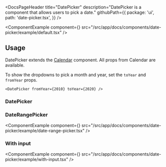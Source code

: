 <DocsPageHeader
	title="DatePicker"
	description="DatePicker is a component that allows users to pick a date."
	githubPath={{
		package: 'ui',
		path: 'date-picker.tsx',
	}}
/>

<ComponentExample
	component={<DatePickerExample />}
	src="/src/app/docs/components/date-picker/example/default.tsx"
/>

## Usage

DatePicker extends the [Calendar](/calendar) component. All props from Calendar
are available.

To show the dropdowns to pick a month and year, set the `toYear` and `fromYear`
props.

```tsx
<DatePicker fromYear={2010} toYear={2020} />
```

### DatePicker

### DateRangePicker

<ComponentExample
	component={<DateRangePickerExample />}
	src="/src/app/docs/components/date-picker/example/date-range-picker.tsx"
/>

### With input

<ComponentExample
	component={<DatePickerWithInputExample />}
	src="/src/app/docs/components/date-picker/example/with-input.tsx"
/>
